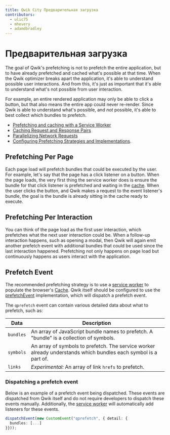 ```yaml
---
title: Qwik City Предварительная загрузка
contributors:
  - ulic75
  - mhevery
  - adamdbradley
---
```


# Предварительная загрузка

The goal of Qwik's prefetching is not to prefetch the entire application, but to have already prefetched and cached what's possible at that time. When the Qwik optimizer breaks apart the application, it's able to understand possible user interactions. And from this, it's just as important that it's able to understand what's not possible from user interaction.

For example, an entire rendered application may only be able to click a button, but that also means the entire app could never re-render. Since Qwik is able to understand what's possible, and _not_ possible, it's able to best collect which bundles to prefetch.

- [Prefetching and caching with a Service Worker](../service-worker-prefetching/index.mdx)
- [Caching Request and Response Pairs](../request-response-cache/index.mdx)
- [Parallelizing Network Requests](../parallelizing-network-requests/index.mdx)
- [Configuring Prefetching Strategies and Implementations](../../../docs/advanced/prefetching/index.mdx).

## Prefetching Per Page

Each page load will prefetch bundles that could be executed by the user. For example, let's say that the page has a click listener on a button. When the page loads, the very first thing the service worker does is ensure the bundle for that click listener is prefetched and waiting in the [cache](../request-response-cache/index.mdx). When the user clicks the button, and Qwik makes a request to the event listener's bundle, the goal is the bundle is already sitting in the cache ready to execute.

## Prefetching Per Interaction

You can think of the page load as the first user interaction, which prefetches what the next user interaction could be. When a follow-up interaction happens, such as opening a modal, then Qwik will again emit another prefetch event with additional bundles that could be used since the last interaction happened. Prefetching not only happens on page load but continuously happens as users interact with the application.

## Prefetch Event

The recommended prefetching strategy is to use a [service worker](../service-worker-prefetching/index.mdx) to populate the browser's [Cache](https://developer.mozilla.org/en-US/docs/Web/API/Cache). Qwik itself should be configured to use the [prefetchEvent](../../../docs/advanced/prefetching/index.mdx) implementation, which will dispatch a prefetch event.

The `qprefetch` event can contain various detailed data about what to prefetch, such as:

| Data      | Description                                                                                                     |
| --------- | --------------------------------------------------------------------------------------------------------------- |
| `bundles` | An array of JavaScript bundle names to prefetch. A "bundle" is a collection of symbols.                         |
| `symbols` | An array of symbols to prefetch. The service worker already understands which bundles each symbol is a part of. |
| `links`   | _Experimental:_ An array of link `hrefs` to prefetch.                                                           |

### Dispatching a prefetch event

Below is an example of a prefetch event being dispatched. These events are dispatched from Qwik itself and do not require developers to dispatch these events manually. Additionally, the [service worker](../service-worker-prefetching/index.mdx) will automatically add listeners for these events.

```ts
dispatchEvent(new CustomEvent("qprefetch", { detail: {
  bundles: [...]
}}));
```
